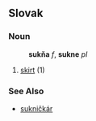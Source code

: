 ==Slovak==
===Noun===
:'''sukňa''' ''f'', '''sukne''' ''pl''
# [[skirt]] (1)
===See Also===
*[[sukničkár]]